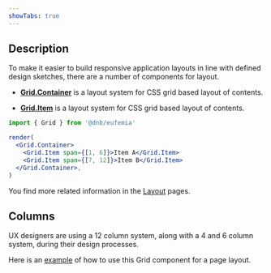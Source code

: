 ```yaml
---
showTabs: true
---
```


## Description

To make it easier to build responsive application layouts in line with defined design sketches, there are a number of components for layout.

- **[Grid.Container](/uilib/layout/grid/container)** is a layout system for CSS grid based layout of contents.

- **[Grid.Item](/uilib/layout/grid/item)** is a layout system for CSS grid based layout of contents.

```jsx
import { Grid } from '@dnb/eufemia'

render(
  <Grid.Container>
    <Grid.Item span={[1, 6]}>Item A</Grid.Item>
    <Grid.Item span={[7, 12]}>Item B</Grid.Item>
  </Grid.Container>,
)
```

You find more related information in the [Layout](/uilib/layout) pages.

## Columns

UX designers are using a 12 column system, along with a 4 and 6 column system, during their design processes.

Here is an [example](/uilib/layout/grid/visual-tests/page-layout/) of how to use this Grid component for a page layout.
